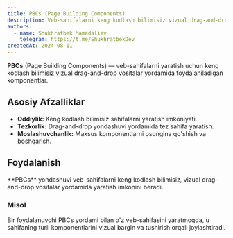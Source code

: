 ```yaml
---
title: PBCs (Page Building Components)
description: Veb-sahifalarni keng kodlash bilimisiz vizual drag-and-drop vositalar yordamida yaratish uchun komponentlar.
authors:
  - name: Shukhratbek Mamadaliev
    telegram: https://t.me/ShukhratbekDev
createdAt: 2024-08-11
---
```


**PBCs** (Page Building Components) — veb-sahifalarni yaratish uchun keng kodlash bilimisiz vizual drag-and-drop vositalar yordamida foydalaniladigan komponentlar.

## Asosiy Afzalliklar

- **Oddiylik:** Keng kodlash bilimisiz sahifalarni yaratish imkoniyati.
- **Tezkorlik:** Drag-and-drop yondashuvi yordamida tez sahifa yaratish.
- **Moslashuvchanlik:** Maxsus komponentlarni osongina qo'shish va boshqarish.

## Foydalanish

<Callout>
  **PBCs** yondashuvi veb-sahifalarni keng kodlash bilimisiz, vizual drag-and-drop vositalar yordamida yaratish imkonini
  beradi.
</Callout>

### Misol

Bir foydalanuvchi PBCs yordami bilan o'z veb-sahifasini yaratmoqda, u sahifaning turli komponentlarini vizual bargin va tushirish orqali joylashtiradi.
